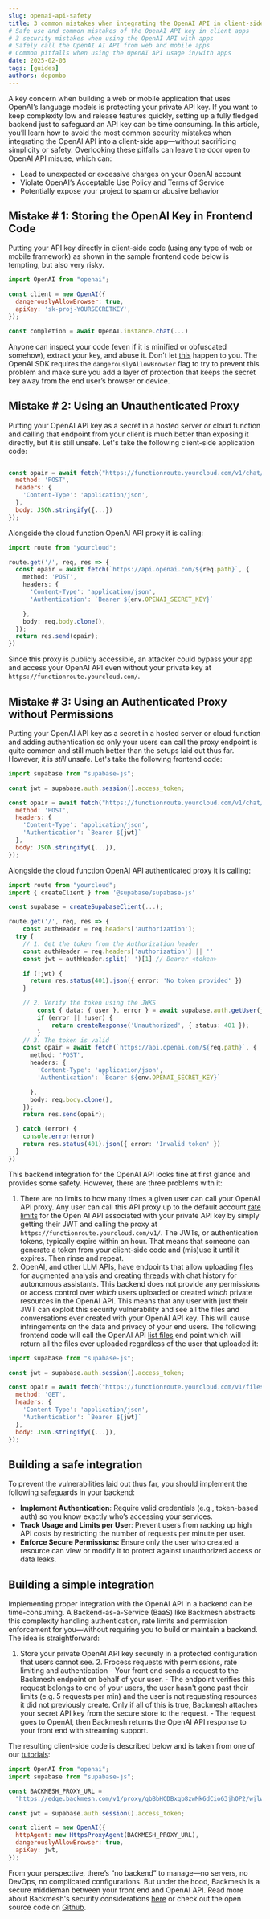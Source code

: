 ```yaml
---
slug: openai-api-safety
title: 3 common mistakes when integrating the OpenAI API in client-side code
# Safe use and common mistakes of the OpenAI API key in client apps
# 3 security mistakes when using the OpenAI API with apps
# Safely call the OpenAI AI API from web and mobile apps
# Common pitfalls when using the OpenAI API usage in/with apps
date: 2025-02-03
tags: [guides]
authors: depombo
---
```


A key concern when building a web or mobile application that uses OpenAI’s language models is protecting your private API key. If you want to keep complexity low and release features quickly, setting up a fully fledged backend just to safeguard an API key can be time consuming. In this article, you’ll learn how to avoid the most common security mistakes when integrating the OpenAI API into a client-side app—without sacrificing simplicity or safety. Overlooking these pitfalls can leave the door open to OpenAI API misuse, which can:
 - Lead to unexpected or excessive charges on your OpenAI account
 - Violate OpenAI’s Acceptable Use Policy and Terms of Service
 - Potentially expose your project to spam or abusive behavior

 <!--truncate-->

## Mistake # 1: Storing the OpenAI Key in Frontend Code

Putting your API key directly in client-side code (using any type of web or mobile framework) as shown in the sample frontend code below is tempting, but also very risky.

```javascript title="client/openai.ts"
import OpenAI from "openai";

const client = new OpenAI({
  dangerouslyAllowBrowser: true,
  apiKey: 'sk-proj-YOURSECRETKEY',
});

const completion = await OpenAI.instance.chat(...)
```

Anyone can inspect your code (even if it is minified or obfuscated somehow), extract your key, and abuse it. Don't let [this](https://community.openai.com/t/repeated-fraudulent-use-of-my-api-keys/510465/3) happen to you. The OpenAI SDK requires the `dangerouslyAllowBrowser` flag to try to prevent this problem and make sure you add a layer of protection that keeps the secret key away from the end user’s browser or device.

## Mistake # 2: Using an Unauthenticated Proxy

Putting your OpenAI API key as a secret in a hosted server or cloud function and calling that endpoint from your client is much better than exposing it directly, but it is still unsafe. Let's take the following client-side application code:

```javascript title="client/openai.ts"

const opair = await fetch("https://functionroute.yourcloud.com/v1/chat/completions", {
  method: 'POST',
  headers: {
    'Content-Type': 'application/json',
  },
  body: JSON.stringify({...})
});

```

Alongside the cloud function OpenAI API proxy it is calling:

```typescript title="cloud/function.ts"
import route from "yourcloud";

route.get('/', req, res => {
  const opair = await fetch(`https://api.openai.com/${req.path}`, {
    method: 'POST',
    headers: {
      'Content-Type': 'application/json',
      'Authentication': `Bearer ${env.OPENAI_SECRET_KEY}`

    },
    body: req.body.clone(),
  });
  return res.send(opair);
})

```

Since this proxy is publicly accessible, an attacker could bypass your app and access your OpenAI API even without your private key at `https://functionroute.yourcloud.com/`.

## Mistake # 3: Using an Authenticated Proxy without Permissions

Putting your OpenAI API key as a secret in a hosted server or cloud function and adding authentication so only your users can call the proxy endpoint is quite common and still much better than the setups laid out thus far. However, it is *still* unsafe. Let's take the following frontend code:

```javascript title="client/openai.ts"
import supabase from "supabase-js";

const jwt = supabase.auth.session().access_token;

const opair = await fetch("https://functionroute.yourcloud.com/v1/chat/completion", {
  method: 'POST',
  headers: {
    'Content-Type': 'application/json',
    'Authentication': `Bearer ${jwt}`
  },
  body: JSON.stringify({...}),
});

```

Alongside the cloud function OpenAI API authenticated proxy it is calling:

```typescript title="cloud/function.ts"
import route from "yourcloud";
import { createClient } from '@supabase/supabase-js'

const supabase = createSupabaseClient(...);

route.get('/', req, res => {
	const authHeader = req.headers['authorization'];
  try {
    // 1. Get the token from the Authorization header
    const authHeader = req.headers['authorization'] || ''
    const jwt = authHeader.split(' ')[1] // Bearer <token>

    if (!jwt) {
      return res.status(401).json({ error: 'No token provided' })
    }

    // 2. Verify the token using the JWKS
		const { data: { user }, error } = await supabase.auth.getUser(jwt);
		if (error || !user) {
			return createResponse('Unauthorized', { status: 401 });
		}
    // 3. The token is valid
    const opair = await fetch(`https://api.openai.com/${req.path}`, {
      method: 'POST',
      headers: {
        'Content-Type': 'application/json',
        'Authentication': `Bearer ${env.OPENAI_SECRET_KEY}`

      },
      body: req.body.clone(),
    });
    return res.send(opair);

  } catch (error) {
    console.error(error)
    return res.status(401).json({ error: 'Invalid token' })
  }
})

```

This backend integration for the OpenAI API looks fine at first glance and provides some safety. However, there are three problems with it:

1. There are no limits to how many times a given user can call your OpenAI API proxy. Any user can call this API proxy up to the default account [rate limits](https://platform.openai.com/docs/guides/rate-limits) for the Open AI API associated with your private API key by simply getting their JWT and calling the proxy at `https://functionroute.yourcloud.com/v1/`. The JWTs, or authentication tokens, typically expire within an hour. That means that someone can generate a token from your client-side code and (mis)use it until it expires. Then rinse and repeat.
2. OpenAI, and other LLM APIs, have endpoints that allow uploading [files](https://platform.openai.com/docs/api-reference/files) for augmented analysis and creating [threads](https://platform.openai.com/docs/api-reference/threads) with chat history for autonomous assistants. This backend does not provide any permissions or access control over *which* users uploaded or created *which* private resources in the OpenAI API. This means that any user with just their JWT can exploit this security vulnerability and see all the files and conversations ever created with your OpenAI API key. This will cause infringements on the data and privacy of your end users. The following frontend code will call the OpenAI API [list files](https://platform.openai.com/docs/api-reference/files/list) end point which will return all the files ever uploaded regardless of the user that uploaded it:

```javascript title="vulnerability.ts"
import supabase from "supabase-js";

const jwt = supabase.auth.session().access_token;

const opair = await fetch("https://functionroute.yourcloud.com/v1/files", {
  method: 'GET',
  headers: {
    'Content-Type': 'application/json',
    'Authentication': `Bearer ${jwt}`
  },
  body: JSON.stringify({...}),
});

```

## Building a safe integration

To prevent the vulnerabilities laid out thus far, you should implement the following safeguards in your backend:

- **Implement Authentication**: Require valid credentials (e.g., token-based auth) so you know exactly who’s accessing your services.
- **Track Usage and Limits per User**: Prevent users from racking up high API costs by restricting the number of requests per minute per user.
- **Enforce Secure Permissions:** Ensure only the user who created a resource can view or modify it to protect against unauthorized access or data leaks.

## Building a simple integration

Implementing proper integration with the OpenAI API in a backend can be time-consuming. A Backend-as-a-Service (BaaS) like Backmesh abstracts this complexity handling authentication, rate limits and permission enforcement for you—without requiring you to build or maintain a backend. The idea is straightforward:
  1.	Store your private OpenAI API key securely in a protected configuration that users cannot see.
	2.	Process requests with permissions, rate limiting and authentication
    -	Your front end sends a request to the Backmesh endpoint on behalf of your user.
    - The endpoint verifies this request belongs to one of your users, the user hasn't gone past their limits (e.g. 5 requests per min) and the user is not requesting resources it did not previously create. Only if all of this is true, Backmesh attaches your secret API key from the secure store to the request.
    - The request goes to OpenAI, then Backmesh returns the OpenAI API response to your front end with streaming support.

The resulting client-side code is described below and is taken from one of our [tutorials](/docs/supabase):

```javascript title="client/openai.ts"
import OpenAI from "openai";
import supabase from "supabase-js";

const BACKMESH_PROXY_URL =
  "https://edge.backmesh.com/v1/proxy/gbBbHCDBxqb8zwMk6dCio63jhOP2/wjlwRswvSXp4FBXwYLZ1/v1";

const jwt = supabase.auth.session().access_token;

const client = new OpenAI({
  httpAgent: new HttpsProxyAgent(BACKMESH_PROXY_URL),
  dangerouslyAllowBrowser: true,
  apiKey: jwt,
});
```

From your perspective, there’s “no backend” to manage—no servers, no DevOps, no complicated configurations. But under the hood, Backmesh is a secure middleman between your front end and OpenAI API. Read more about Backmesh's security considerations [here](/docs/security) or check out the open source code on [Github](https://github.com/backmesh/backmesh).